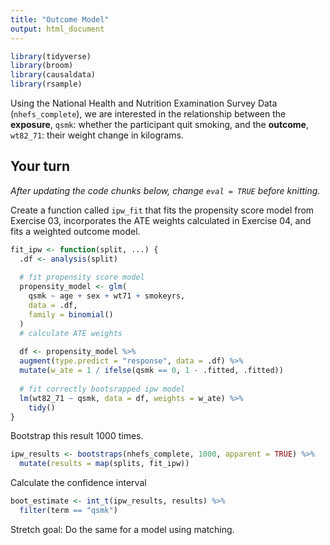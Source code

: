 ```yaml
---
title: "Outcome Model"
output: html_document
---
```



```r
library(tidyverse)
library(broom)
library(causaldata)
library(rsample)
```

Using the National Health and Nutrition Examination Survey Data (`nhefs_complete`), we are interested in the relationship between the **exposure**, `qsmk`: whether the participant quit smoking, and the **outcome**, `wt82_71`: their weight change in kilograms.

## Your turn

_After updating the code chunks below, change `eval = TRUE` before knitting._

Create a function called `ipw_fit` that fits the propensity score model from Exercise 03, incorporates the ATE weights calculated in Exercise 04, and fits a weighted outcome model.

```r
fit_ipw <- function(split, ...) { 
  .df <- analysis(split)
  
  # fit propensity score model
  propensity_model <- glm(
    qsmk ~ age + sex + wt71 + smokeyrs,
    data = .df,
    family = binomial()
  )
  # calculate ATE weights
  
  df <- propensity_model %>%
  augment(type.predict = "response", data = .df) %>%
  mutate(w_ate = 1 / ifelse(qsmk == 0, 1 - .fitted, .fitted))
  
  # fit correctly bootsrapped ipw model 
  lm(wt82_71 ~ qsmk, data = df, weights = w_ate) %>% 
    tidy() 
}
```

Bootstrap this result 1000 times.

```r
ipw_results <- bootstraps(nhefs_complete, 1000, apparent = TRUE) %>% 
  mutate(results = map(splits, fit_ipw)) 
```


Calculate the confidence interval

```r
boot_estimate <- int_t(ipw_results, results) %>%
  filter(term == "qsmk")
```


Stretch goal: Do the same for a model using matching.
